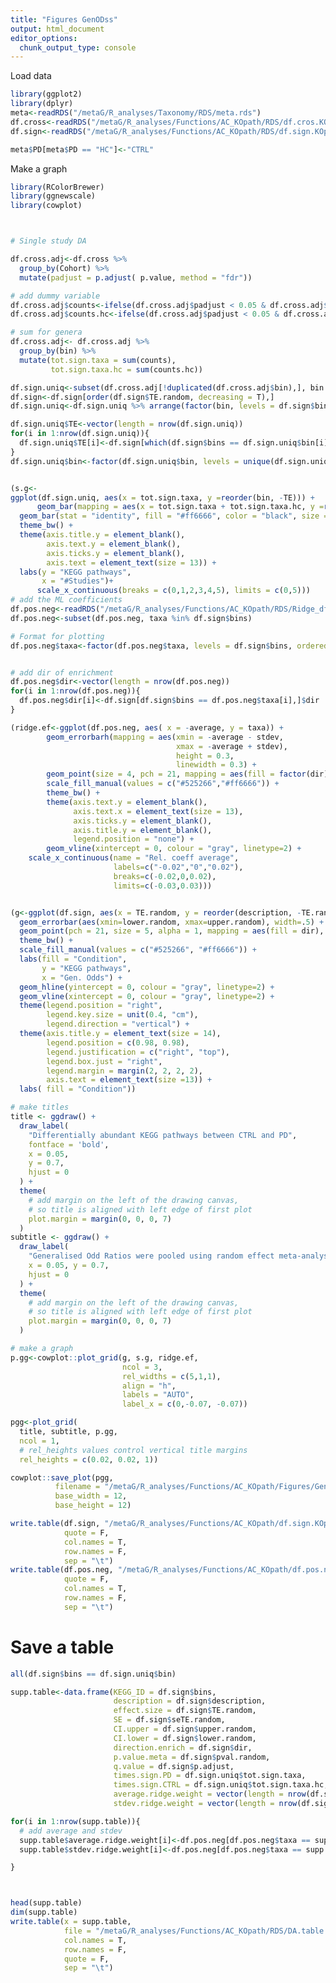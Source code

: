 ```yaml
---
title: "Figures GenODss"
output: html_document
editor_options: 
  chunk_output_type: console
---
```

Load data
```r
library(ggplot2)
library(dplyr)
meta<-readRDS("/metaG/R_analyses/Taxonomy/RDS/meta.rds")
df.cross<-readRDS("/metaG/R_analyses/Functions/AC_KOpath/RDS/df.cros.KOpath.rds")
df.sign<-readRDS("/metaG/R_analyses/Functions/AC_KOpath/RDS/df.sign.KOpath.rds")

meta$PD[meta$PD == "HC"]<-"CTRL"
```

Make a  graph
```r

library(RColorBrewer)
library(ggnewscale)
library(cowplot)



# Single study DA

df.cross.adj<-df.cross %>%
  group_by(Cohort) %>%
  mutate(padjust = p.adjust( p.value, method = "fdr"))

# add dummy variable
df.cross.adj$counts<-ifelse(df.cross.adj$padjust < 0.05 & df.cross.adj$estimate > 0, 1, 0)
df.cross.adj$counts.hc<-ifelse(df.cross.adj$padjust < 0.05 & df.cross.adj$estimate < 0, 1, 0)

# sum for genera
df.cross.adj<- df.cross.adj %>%
  group_by(bin) %>%
  mutate(tot.sign.taxa = sum(counts),
         tot.sign.taxa.hc = sum(counts.hc))

df.sign.uniq<-subset(df.cross.adj[!duplicated(df.cross.adj$bin),], bin %in% df.sign$bins)
df.sign<-df.sign[order(df.sign$TE.random, decreasing = T),]
df.sign.uniq<-df.sign.uniq %>% arrange(factor(bin, levels = df.sign$bins)) 

df.sign.uniq$TE<-vector(length = nrow(df.sign.uniq))
for(i in 1:nrow(df.sign.uniq)){
  df.sign.uniq$TE[i]<-df.sign[which(df.sign$bins == df.sign.uniq$bin[i]),]$TE.random
}
df.sign.uniq$bin<-factor(df.sign.uniq$bin, levels = unique(df.sign.uniq$bin))


(s.g<-
ggplot(df.sign.uniq, aes(x = tot.sign.taxa, y =reorder(bin, -TE))) +
      geom_bar(mapping = aes(x = tot.sign.taxa + tot.sign.taxa.hc, y =reorder(bin, -TE)), stat = "identity", fill = "#525266", color = "black", size = 0.5) +
  geom_bar(stat = "identity", fill = "#ff6666", color = "black", size = 0.5) +
  theme_bw() +
  theme(axis.title.y = element_blank(),
        axis.text.y = element_blank(),
        axis.ticks.y = element_blank(),
        axis.text = element_text(size = 13)) +
  labs(y = "KEGG pathways",
       x = "#Studies")+
      scale_x_continuous(breaks = c(0,1,2,3,4,5), limits = c(0,5)))
# add the ML coefficients
df.pos.neg<-readRDS("/metaG/R_analyses/Functions/AC_KOpath/RDS/Ridge_df.pos.neg.rds")
df.pos.neg<-subset(df.pos.neg, taxa %in% df.sign$bins)

# Format for plotting
df.pos.neg$taxa<-factor(df.pos.neg$taxa, levels = df.sign$bins, ordered = T)


# add dir of enrichment 
df.pos.neg$dir<-vector(length = nrow(df.pos.neg))
for(i in 1:nrow(df.pos.neg)){
  df.pos.neg$dir[i]<-df.sign[df.sign$bins == df.pos.neg$taxa[i],]$dir
}

(ridge.ef<-ggplot(df.pos.neg, aes( x = -average, y = taxa)) +
        geom_errorbarh(mapping = aes(xmin = -average - stdev, 
                                     xmax = -average + stdev), 
                                     height = 0.3,
                                     linewidth = 0.3) +
        geom_point(size = 4, pch = 21, mapping = aes(fill = factor(dir))) +
        scale_fill_manual(values = c("#525266","#ff6666")) +
        theme_bw() +
        theme(axis.text.y = element_blank(),
              axis.text.x = element_text(size = 13),
              axis.ticks.y = element_blank(),
              axis.title.y = element_blank(),
              legend.position = "none") +
        geom_vline(xintercept = 0, colour = "gray", linetype=2) +
    scale_x_continuous(name = "Rel. coeff average",
                       labels=c("-0.02","0","0.02"), 
                       breaks=c(-0.02,0,0.02), 
                       limits=c(-0.03,0.03)))


(g<-ggplot(df.sign, aes(x = TE.random, y = reorder(description, -TE.random))) +
  geom_errorbar(aes(xmin=lower.random, xmax=upper.random), width=.5) +
  geom_point(pch = 21, size = 5, alpha = 1, mapping = aes(fill = dir), stroke = 0.5) +
  theme_bw() +
  scale_fill_manual(values = c("#525266", "#ff6666")) +
  labs(fill = "Condition",
       y = "KEGG pathways",
       x = "Gen. Odds") +
  geom_hline(yintercept = 0, colour = "gray", linetype=2) +
  geom_vline(xintercept = 0, colour = "gray", linetype=2) +
  theme(legend.position = "right",
        legend.key.size = unit(0.4, "cm"),
        legend.direction = "vertical") +
  theme(axis.title.y = element_text(size = 14),
        legend.position = c(0.98, 0.98),
        legend.justification = c("right", "top"),
        legend.box.just = "right",
        legend.margin = margin(2, 2, 2, 2),
        axis.text = element_text(size =13)) +
  labs( fill = "Condition"))

# make titles
title <- ggdraw() + 
  draw_label(
    "Differentially abundant KEGG pathways between CTRL and PD",
    fontface = 'bold',
    x = 0.05,
    y = 0.7,
    hjust = 0
  ) +
  theme(
    # add margin on the left of the drawing canvas,
    # so title is aligned with left edge of first plot
    plot.margin = margin(0, 0, 0, 7)
  )
subtitle <- ggdraw() + 
  draw_label(
    "Generalised Odd Ratios were pooled using random effect meta-analysis. 6 studies, n=1325",size = 12,
    x = 0.05, y = 0.7,
    hjust = 0
  ) +
  theme(
    # add margin on the left of the drawing canvas,
    # so title is aligned with left edge of first plot
    plot.margin = margin(0, 0, 0, 7)
  )

# make a graph
p.gg<-cowplot::plot_grid(g, s.g, ridge.ef,
                         ncol = 3, 
                         rel_widths = c(5,1,1), 
                         align = "h", 
                         labels = "AUTO",
                         label_x = c(0,-0.07, -0.07))

pgg<-plot_grid(
  title, subtitle, p.gg,
  ncol = 1,
  # rel_heights values control vertical title margins
  rel_heights = c(0.02, 0.02, 1))

cowplot::save_plot(pgg, 
          filename = "/metaG/R_analyses/Functions/AC_KOpath/Figures/GenODDs_prev.svg", 
          base_width = 12, 
          base_height = 12)

write.table(df.sign, "/metaG/R_analyses/Functions/AC_KOpath/df.sign.KOpat.txt",
            quote = F,
            col.names = T,
            row.names = F,
            sep = "\t")
write.table(df.pos.neg, "/metaG/R_analyses/Functions/AC_KOpath/df.pos.neg.KOpat.txt",
            quote = F,
            col.names = T,
            row.names = F,
            sep = "\t")
```



# Save a table
```r

all(df.sign$bins == df.sign.uniq$bin)

supp.table<-data.frame(KEGG_ID = df.sign$bins,
                       description = df.sign$description, 
                       effect.size = df.sign$TE.random,
                       SE = df.sign$seTE.random,
                       CI.upper = df.sign$upper.random,
                       CI.lower = df.sign$lower.random,
                       direction.enrich = df.sign$dir,
                       p.value.meta = df.sign$pval.random,
                       q.value = df.sign$p.adjust,
                       times.sign.PD = df.sign.uniq$tot.sign.taxa,
                       times.sign.CTRL = df.sign.uniq$tot.sign.taxa.hc,
                       average.ridge.weight = vector(length = nrow(df.sign)),
                       stdev.ridge.weight = vector(length = nrow(df.sign)))

for(i in 1:nrow(supp.table)){
  # add average and stdev
  supp.table$average.ridge.weight[i]<-df.pos.neg[df.pos.neg$taxa == supp.table$KEGG_ID[i],"average"][1,1] %>% unlist() *-1
  supp.table$stdev.ridge.weight[i]<-df.pos.neg[df.pos.neg$taxa == supp.table$KEGG_ID[i],"stdev"][1,1] %>% unlist()

}



head(supp.table)
dim(supp.table)
write.table(x = supp.table, 
            file = "/metaG/R_analyses/Functions/AC_KOpath/RDS/DA.table.complete.txt",
            col.names = T, 
            row.names = F, 
            quote = F,
            sep = "\t")
```
